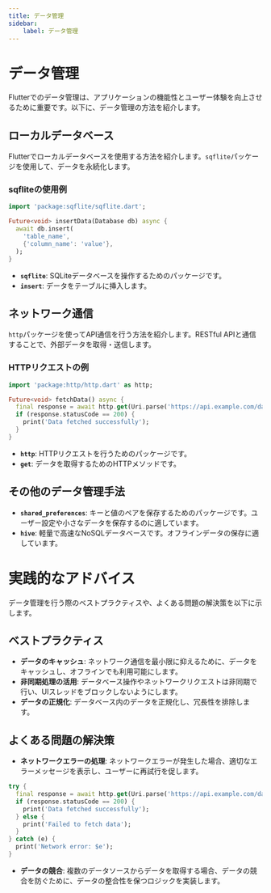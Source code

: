 ```yaml
---
title: データ管理
sidebar:
    label: データ管理
---
```


# データ管理

Flutterでのデータ管理は、アプリケーションの機能性とユーザー体験を向上させるために重要です。以下に、データ管理の方法を紹介します。

## ローカルデータベース

Flutterでローカルデータベースを使用する方法を紹介します。`sqflite`パッケージを使用して、データを永続化します。

### sqfliteの使用例

```dart
import 'package:sqflite/sqflite.dart';

Future<void> insertData(Database db) async {
  await db.insert(
    'table_name',
    {'column_name': 'value'},
  );
}
```

- **`sqflite`**: SQLiteデータベースを操作するためのパッケージです。
- **`insert`**: データをテーブルに挿入します。

## ネットワーク通信

`http`パッケージを使ってAPI通信を行う方法を紹介します。RESTful APIと通信することで、外部データを取得・送信します。

### HTTPリクエストの例

```dart
import 'package:http/http.dart' as http;

Future<void> fetchData() async {
  final response = await http.get(Uri.parse('https://api.example.com/data'));
  if (response.statusCode == 200) {
    print('Data fetched successfully');
  }
}
```

- **`http`**: HTTPリクエストを行うためのパッケージです。
- **`get`**: データを取得するためのHTTPメソッドです。

## その他のデータ管理手法

- **`shared_preferences`**: キーと値のペアを保存するためのパッケージです。ユーザー設定や小さなデータを保存するのに適しています。
- **`hive`**: 軽量で高速なNoSQLデータベースです。オフラインデータの保存に適しています。

# 実践的なアドバイス

データ管理を行う際のベストプラクティスや、よくある問題の解決策を以下に示します。

## ベストプラクティス

- **データのキャッシュ**: ネットワーク通信を最小限に抑えるために、データをキャッシュし、オフラインでも利用可能にします。
- **非同期処理の活用**: データベース操作やネットワークリクエストは非同期で行い、UIスレッドをブロックしないようにします。
- **データの正規化**: データベース内のデータを正規化し、冗長性を排除します。

## よくある問題の解決策

- **ネットワークエラーの処理**: ネットワークエラーが発生した場合、適切なエラーメッセージを表示し、ユーザーに再試行を促します。

```dart
try {
  final response = await http.get(Uri.parse('https://api.example.com/data'));
  if (response.statusCode == 200) {
    print('Data fetched successfully');
  } else {
    print('Failed to fetch data');
  }
} catch (e) {
  print('Network error: $e');
}
```

- **データの競合**: 複数のデータソースからデータを取得する場合、データの競合を防ぐために、データの整合性を保つロジックを実装します。
